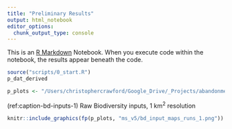 ```yaml
---
title: "Preliminary Results"
output: html_notebook
editor_options: 
  chunk_output_type: console
---
```


This is an [R Markdown](http://rmarkdown.rstudio.com) Notebook. When you execute code within the notebook, the results appear beneath the code. 

```r
source("scripts/0_start.R")
p_dat_derived

p_plots <- "/Users/christophercrawford/Google_Drive/_Projects/abandonment_trajectories/output/plots_loop/"
```


(ref:caption-bd-inputs-1) Raw Biodiversity inputs, 1 km$^2$ resolution

```r

knitr::include_graphics(fp(p_plots, "ms_v5/bd_input_maps_runs_1.png"))
```
